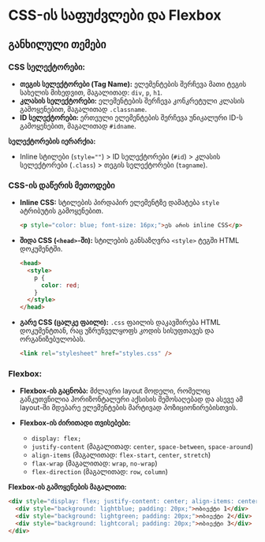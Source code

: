 
# CSS-ის საფუძვლები და Flexbox

## განხილული თემები

### CSS სელექტორები:
- **თეგის სელექტორები (Tag Name):** ელემენტების შერჩევა მათი ტეგის სახელის მიხედვით, მაგალითად: `div`, `p`, `h1`.
- **კლასის სელექტორები:** ელემენტების შერჩევა კონკრეტული კლასის გამოყენებით, მაგალითად `.classname`.
- **ID სელექტორები:** ერთეული ელემენტების შერჩევა უნიკალური ID-ს გამოყენებით, მაგალითად `#idname`.

**სელექტორების იერარქია:**
- Inline სტილები (`style=""`) > ID სელექტორები (`#id`) > კლასის სელექტორები (`.class`) > თეგის სელექტორები (`tagname`).

### CSS-ის დაწერის მეთოდები
- **Inline CSS:** სტილების პირდაპირ ელემენტზე დამატება `style` ატრიბუტის გამოყენებით.
  ```html
  <p style="color: blue; font-size: 16px;">ეს არის inline CSS</p>
  ```
- **შიდა CSS (`<head>`-ში):** სტილების განსაზღვრა `<style>` ტეგში HTML დოკუმენტში.
  ```html
  <head>
    <style>
      p {
        color: red;
      }
    </style>
  </head>
  ```
- **გარე CSS (ცალკე ფაილი):** `.css` ფაილის დაკავშირება HTML დოკუმენტთან, რაც უზრუნველყოფს კოდის სისუფთავეს და ორგანიზებულობას.
  ```html
  <link rel="stylesheet" href="styles.css" />
  ```

### Flexbox: 
- **Flexbox-ის გაცნობა:** მძლავრი layout მოდელი, რომელიც განკუთვნილია ჰორიზონტალური აქსისის შემოსაღებად და ასევე ამ layout-ში მდებარე ელემენტების მარტივად პოზიციონირებისთვის.
- **Flexbox-ის ძირითადი თვისებები:**
  
  - `display: flex;`
  - `justify-content` (მაგალითად: `center`, `space-between`, `space-around`)
  - `align-items` (მაგალითად: `flex-start`, `center`, `stretch`)
  - `flax-wrap` (მაგალითად: `wrap`, `no-wrap`)
  - `flex-direction` (მაგალითად: `row`, `column`)

**Flexbox-ის გამოყენების მაგალითი:**
```html
<div style="display: flex; justify-content: center; align-items: center; height: 100vh;">
  <div style="background: lightblue; padding: 20px;">ობიექტი 1</div>
  <div style="background: lightgreen; padding: 20px;">ობიექტი 2</div>
  <div style="background: lightcoral; padding: 20px;">ობიექტი 3</div>
</div>
```

